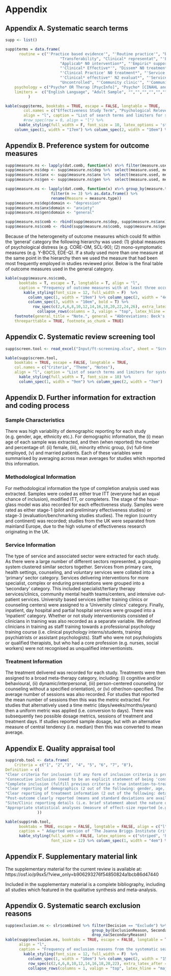 # Appendix {.unnumbered}
## Appendix A. Systematic search terms {#AppendixA .unnumbered}

```r
supp <- list()

supp$terms = data.frame(
      routine = c("'Practice based evidence'", "'Routine practice'", "Benchmarking", "Transportability", 
                        "Transferability", "Clinical* representat", "'External valid* N0 findings", "Applicab* N0 findings",
                        "Applicab* N0 intervention*", "'Empiric* support*' N0 treatment*", "'Empiric* support*' N0 intervention*",
                        "'Clinical* Effective*'", "Dissem* N0 treatment*", "Dissem* N0 intervention*", "'Clinical Practice' N0 intervention*",
                        "'Clinical Practice' N0 treatment*", "'Service deliv*' N0 intervention*", "'Service deliv*' N0 treatment*",
                        "'Clinical* effective*' N2 evaluat*", "'Service deliv*' N0 evaluat*", "Transporting", "'Managed care setting'",
                        "Uncontrolled", "'Community clinic'", "'Community mental health centre'", "'Clinic setting'", "'Service setting'"),
    psychology = c("Psycho* OR Therap [PsycInfo]", "Psycho* [CINAHL and MEDLINE]", "", "", "","","","","","","","","","", "","","","","","","","","","", "", "", ""),
    limiters =  c("English Language", "Adult Sample", "","","","","","","","","","","","","","","","","","","","","","","","", "")
          )

kable(supp$terms, booktabs = TRUE, escape = FALSE, longtable = TRUE,
        col.names = c("Effectiveness Study Term", "Psychological Relevence Term", "Limiters"),
        align = "l", caption = "List of search terms and limiters for systematic database search") %>%
        #row_spec(row = 0, align = "l") %>% 
      kable_styling(full_width = F, font_size = 10, latex_options = 'striped') %>% 
    column_spec(1, width = "17em") %>% column_spec(2, width = "10em") %>% column_spec(3, width = "5em")
```

## Appendix B. Preference system for outcome measures  {.unnumbered}

```r

supp$measure.ns <- lapply(dat.comb, function(x) x%>% filter(measure.used == "Yes"))
supp$measure.ns$dep <- supp$measure.ns$dep %>%  select(measure.used, measure.type, measure.group)
supp$measure.ns$anx <- supp$measure.ns$anx %>%  select(measure.used, measure.type, measure.group)
supp$measure.ns$gen <- supp$measure.ns$gen %>%  select(measure.used, measure.type, measure.group)

supp$measure.ns <- lapply(dat.comb, function(x) x%>% group_by(measure.type) %>% count(sort = TRUE) %>% 
                    filter(n >= 3) %>% as.data.frame() %>% 
                    rename(Measure = measure.type))
supp$measure.ns$dep$domain <- "depression"
supp$measure.ns$anx$domain <- "anxiety"
supp$measure.ns$gen$domain <- "general"

supp$measure.ns$comb <- rbind(supp$measure.ns$dep, supp$measure.ns$anx)
supp$measure.ns$comb <- rbind(supp$measure.ns$comb, supp$measure.ns$gen)
```

Because of the heterogeneity of outcome measures which could fit within
the 'general' category the following hierarchy was used: (1) global
measures of psychological distress (e.g. CORE-OM, SCL-90); (2)
mono-symptomatic measures (e.g. Y-BOCS, EDE-Q). If a study used more
than one measure at the same point in the hierarchy then we used the
measure that had been most frequently employed in studies reviewed
prior. Below is the final table of outcome measures used in the general
category.

```r
kable(supp$measure.ns$comb,
      booktabs = T, escape = T, longtable = T, align = "l",
      caption = "Frequency of outcome measures with at least three occurances") %>%
        kable_styling(font_size = 12, full_width = F)  %>% 
          column_spec(1, width = "19em") %>% column_spec(2, width = "4em")%>%
          column_spec(3, width = "10em", bold = T) %>%
            row_spec(c(2,4,6,8,10,12,14,16,18,20,22,24,26), extra_latex_after = "\\rowcolor{gray!6}") %>% 
              collapse_rows(columns = 3, valign = "top", latex_hline = "major")  %>%
    footnote(general_title = "Note.", general = "Abbreviations: Beck's Depression Inventory (BDI); Patient Health Questionnaire-9 (PHQ-9); Brief Symptom Invetory (BSI); Symptom Checklist 90 Revised (SCL90R); Centre for Epidemiological Studies Depression Scale (CESD10); Depression Anxiety and Stress Scale (DASS); Hospial Anxiety & Depression Scale (HADS) Short Form-36 (SF36); Beck's Anxiety Inventory BAI); Generalised Anxeity Disorder-7 (GAD7); Penn-State Worry Questionnaire (PSWQ); CORE Outcome Measurement (CORE-OM); Outcome Questionnaire-45 (OQ45); PTSD Checklist (PCL); Work and Social Adjustment Scale (WSAS); Yale-Brown Obsessive Compulsive Scale (Y-BOCS); Eating Disorder Examination Questionnaire (EDEQ); Behavioural Health Measure (BHM); General Health Questionnaire (GHQ); Short Form-36 (SF36).",
    threeparttable = TRUE, footnote_as_chunk = TRUE)
```

## Appendix C. Systematic review screening tool {.unnumbered}

```r
supp$screen.tool <- read_excel("Input/ft-screening.xlsx", sheet = "ScreeningTool")

kable(supp$screen.tool,
    booktabs = TRUE, escape = FALSE, longtable = TRUE,
    col.names = c("Criteria", "Theme", "Notes"),
    align = "l", caption = "List of search terms and limiters for systematic database search") %>%
      kable_styling(full_width = T, font_size = 10) %>%
      column_spec(1, width = "9em") %>% column_spec(2, width = "7em")
```

\newpage


## Appendix D. Further information for extraction and coding process {.unnumbered}
### Sample Characteristics
There was high variability of demographic reporting for each study (e.g. gender, age, ethnicity etc.). For demographic information, the (i) mean age of each sample was extracted, and then (when reported) the number and percentage of: (ii) female, (iii), minority ethnic group, (iv) full-time employed, (v) and married patients. Each of these variables were summarised by averaging across mean averages for studies which reported this information.

### Methodological Information
For methodological information the type of completion analysis used was extracted. Samples were coded as either true ITT (everyone had an equal chance of inclusion), modified ITT, or completers. The stage of the hour-glass model was also recorded for each effectiveness study. Samples were rated as either stage-1 (pilot and preliminary effectiveness studies) or stage-3 (evaluation/benchmarking studies studies). The region (country and continent) was recorded; studies from the UK were separated from mainland Europe, due to the high volume of effectiveness research originating in the UK.

### Service Information
The type of service and associated sector were extracted for each study. As there were a large number of different sectors represented, a grouping system clustered similar sectors together. Services from primary care, health settings, counseling, and voluntary services were collated into a ‘primary’ sector category. Services delivering interventions for more specialist, complex or enduring presentations were grouped into a ‘secondary’ category. This included specialist/tertiary therapy services/clinics, community mental health teams/centers, and intensive out-patient services. University based services (either training clinics or counseling centers) were assigned to a ‘University clinics’ category. Finally, inpatient, day hospital and partial hospital services were grouped into a ‘inpatient’ category. Whether or not study interventionists consisted of clinicians in training was also recorded as a separate variable. We defined clinicians in training as staff training towards a professional psychology training course (i.e. clinical psychology interns/students, training psychiatrists or assistant psychologists). Staff who were not psychologists or qualified therapists, but who had a core profession (e.g. nurses, social workers) were not recognised as unqualified interventionists.

### Treatment Information
The treatment delivered was recorded for each study. Treatments were then assigned to a broad meta-therapy category, including: (i) cognitive and/or behavioural, (ii) dynamic/interpersonal, (iii) person-centered counseling (or counseling without a specified orientation), or (iv) other/non-specified. The average number of sessions was also recorded. For studies that reported the mean number of sessions then this was the metric extracted. For studies that alternatively used a time metric (days/weeks/months/years) then a uniform metric was applied (i.e. conversion to days). There was subsequently two possible dosage metrics, sessions of treatment and treatment days. If studies reported sample dosage, but with an alternative measure of central tendency (i.e. median) then this was converted to mean average.
\newpage

## Appendix E. Quality appraisal tool {.unnumbered}

```r
supp$rob.tool <- data.frame(
    Criteria = c("1", "2","3", "4", "5", "6", "7", "8"),
Definition = c(
"Clear criteria for inclusion (if any form of inclusion criteria is provided and clearly stated).",
"Consecutive inclusion (need to be an explicit statement of being 'consecutive' or 'all patients between the dates of'.",
"Complete inclusion (fulfill previous criteria + true intention-to-treat analysis performed).",
"Clear reporting of demographics (2 out of the following: gender, age, ethnic, marital status, employment).",
"Clear reporting of treatment information (2 out of the following: details regarding the interventionist, type of treatment, number of sessions).",
"Post-outcome clearly reported (means and standard deviations are available).",
"Site/Clinic reporting details (i.e. brief statement about the nature of the host service/s).",
"Appropriate statistical analyses (measure of effect-size reported [e.g. cohen's d, hedge's g, reliable change]))."
              ))

kable(supp$rob.tool,
      booktabs = TRUE, escape = FALSE, longtable = FALSE, align = c("l"),
      caption = " Adaprted version of 'The Joanna Briggs Institute Critical Appraisal tools: Checklist for Case Series'.") %>%
      kable_styling(full_width = FALSE, latex_options = c("striped", 'hold_position'),
                    font_size = 12) %>% column_spec(1, width = "4em") %>% column_spec(2, width = "24em")
```


\newpage

## Appendix F. Supplementary material link {.unnumbered}

The supplementary material for the current review is available at:
https://osf.io/p9sx5/?view_only=b906293276f54850824a1bcb86d47440

Included in the supplementary material is a complete bibliography, including all studies which featured in the qualitative synthesis and meta-analysis.


## Appendix G. Systematic search exclusion reasons {.unnumbered}

```r
supp$exclusion.ns <- slr$combined %>% filter(Decision == "Exclude") %>%
                                      group_by(ExclusionReason, SecondaryReason) %>% count() %>%
                                      drop_na(SecondaryReason)
kable(supp$exclusion.ns, booktabs = TRUE, escape = FALSE, longtable = TRUE,
      align = "l", 
      caption = "Frequency of exclusion reasons from the systematic search.") %>%
        kable_styling(font_size = 12, full_width = F)  %>%
          column_spec(1, width = "10em") %>% column_spec(2, width = "15em") %>% column_spec(3, width = "5em")  %>%
          row_spec(c(2,4,6,8,10,12,14,16,18,20,22), extra_latex_after = "\\rowcolor{gray!6}") %>%
          collapse_rows(columns = 1, valign = "top", latex_hline = "major")
```



\noindent \vspace{-2em} \setlength{\parindent}{-0.5in}
\setlength{\leftskip}{0.5in} \setlength{\parskip}{15pt}






